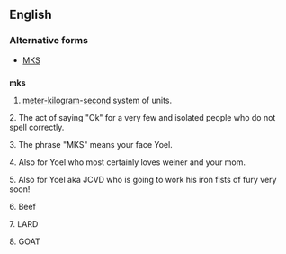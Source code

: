 ==English==

===Alternative forms===
* [[MKS]]

==={{initialism}}===
'''mks'''

# [[meter-kilogram-second]] system of units.

2. The act of saying "Ok" for a very few and isolated people who do not spell correctly.

3. The phrase "MKS" means your face Yoel.

4. Also for Yoel who most certainly loves weiner and your mom.

5. Also for Yoel aka JCVD who is going to work his iron fists of fury very soon!

6. Beef

7. LARD

8. GOAT